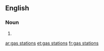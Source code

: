==English==

===Noun===
{{head|en|head=[[gas]] [[station]]s}}

# {{plural of|gas station}}

[[ar:gas stations]]
[[et:gas stations]]
[[fr:gas stations]]